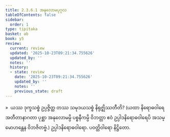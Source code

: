 ```yaml
---
title: 2.3.6.1 အနုလောမပုဂ္ဂလ
tableOfContents: false
sidebar:
  order: 1
type: tipitaka
basket: ab
book: y5
review:
  current: review
  updated: '2025-10-23T09:21:34.755626'
  updated_by: ''
  notes: ''
  history:
  - state: review
    date: '2025-10-23T09:21:34.755626'
    updated_by: ''
    notes: ''
    previous_state: draft
---
```



<ReviewStatus review={frontmatter.review} showDetails={true} />

<HypothesisAnnotation frontmatter={frontmatter} />

<DynamicBreadcrumb />

<Division number="164" book="y5" e="ch" v="33" p="263">

<Paragraph number="789" book="y5">
»  ယဿ ဒုက္ခသစ္စံ ဥပ္ပဇ္ဇိတ္ထ တဿ သမုဒယသစ္စံ နိရုဇ္ဈိဿတီတိ?
</Paragraph>

<Paragraph number="790" book="y5">
(ယထာ နိရောဓဝါရေ အတီတာနာဂတာ ပုစ္ဆာ အနုလောမမ္ပိ ပစ္စနီကမ္ပိ ဝိဘတ္တာ ဧဝံ ဥပ္ပါဒနိရောဓဝါရေပိ အသမ္မောဟန္တေန ဝိဘဇိတဗ္ဗံ.)

</Paragraph>
</Division>

<Paragraph number="791" type="center" book="y5">
ဥပ္ပါဒနိရောဓဝါရော.



</Paragraph>

<Paragraph number="792" type="center" book="y5">
ပဝတ္တိဝါရော နိဋ္ဌိတော.
</Paragraph>